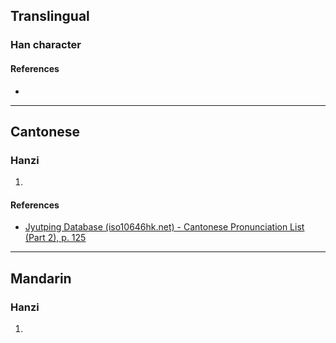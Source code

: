{{character info/new}}
==Translingual==

===Han character===
{{Han char|rn=75|rad=木|as=04|sn=8|four=47920|canj=DPMM|ids=⿰木匀}}

====References====
* {{Han ref|kx=0514.200|dkj=14522|dj=0902.060|hdz=21173.140|uh=6783|ud=26499|bh=CCE3|bd=52451}}

----

==Cantonese==

===Hanzi===
{{yue-hanzi|jyut=[[zeon3]]|y=jeun3}}

# {{defn|lang=yue|sort=木04}}

====References====
* [http://www.iso10646hk.net/jp/document/download.jsp Jyutping Database (iso10646hk.net) - Cantonese Pronunciation List (Part 2), p. 125]

----

==Mandarin==

===Hanzi===
{{cmn-hanzi|pin=[[jìn]] ([[jin4]])|wg=chin<sup>4</sup>}}

# {{defn|lang=cmn|sort=木04}}
